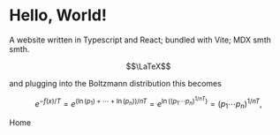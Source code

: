 
# Hello, World!

A website written in Typescript and React; bundled with Vite; MDX smth smth.

$$\LaTeX$$

and plugging into the Boltzmann distribution this becomes

$$
e^{-f(x)/T}
=e^{(\ln(p_1)+\cdots+\ln(p_n))/nT}
=e^{\ln((p_1\cdots p_n)^{1/nT})}
=(p_1\cdots p_n)^{1/nT},
$$

<Link slug="home">Home</Link>

